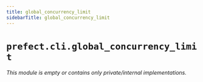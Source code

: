 ```yaml
---
title: global_concurrency_limit
sidebarTitle: global_concurrency_limit
---
```


# `prefect.cli.global_concurrency_limit`

*This module is empty or contains only private/internal implementations.*
